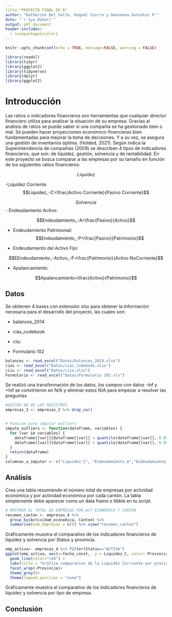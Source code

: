 ```yaml
---
title:"PROYECTO FINAL DE R"
author: "Katherine Del Valle, Raquel Sierra y Geovanna Gonzalez P."
date: "`r Sys.Date()`"
output: pdf_document
header-includes:
  - \usepackage{xcolor}
---
```


```r
knitr::opts_chunk$set(echo = TRUE, message=FALSE, warning = FALSE)

library(readxl)
library(tidyr)
library(ggplot2)
library(tidyverse)
library(dplyr)
library(ggplot2)

```
# Introducción

Las ratios o indicadores financieros son herramientas que cualquier director financiero utiliza para analizar la situación de su empresa. Gracias al análisis de ratios se puede saber si una compañía se ha gestionado bien o mal. Se pueden hacer proyecciones económico-financieras bien fundamentadas para mejorar la toma de decisiones. Y a su vez, se asegura una gestión de inventarios óptima. (Holded, 2021).
Según indica la Superintendencia de compañías (2009) se describen 4 tipos de indicadores financieros, que son: de liquidez, gestión, solvencia y de rentabilidad. En este proyecto se busca comparar a las empresas por su tamaño en función de los siguientes ratios financieros:

$$Liquidez $$

-Liquidez Corriente
$$Liquidez_-C=\frac{Activo  Corriente}{Pasivo Corriente}$$

$$Solvencia$$
- Endeudamiento Activo:

$$Endeudamiento_-A=\frac{Pasivo}{Activo}$$

- Endeudamiento Patrimonial:
$$Endeudamiento_-P=\frac{Pasivo}{Patrimonio}$$

- Endeudamiento del Activo Fijo:

$$EEndeudamiento_-Activo_-F=\frac{Patrimonio}{Activo NoCorriente}$$

- Apalancamiento:

$$Apalancamiento=\frac{Activo}{Patrimonio}$$




## Datos

Se obtienen 4 bases con extensión xlsx para obtener la información necesaria para el desarrollo del proyecto, las cuales son:

- balances_2014

- cias_codebook

- ciiu

- Formulario 102


```r
balances <- read_excel("Datos/balances_2014.xlsx")
cias <- read_excel("Datos/cias_codebook.xlsx")
ciiu <- read_excel("Datos/ciiu.xlsx")
Formulario <- read_excel("Datos/Formulario 102.xls")
```



Se realizó una transformación de los datos, los campos con datos -Inf y +Inf se convirtieron en N/A y eliminar estos N/A para empezar a resolver las preguntas.


```r
#QUITAR NA DE LOS REGISTROS
empresas_3 <- empresas_2 %>% drop_na()


# Función para imputar outliers
impute_outliers <- function(dataframe, variables) {
  for (var in variables) {
    dataframe[[var]][dataframe[[var]] < quantile(dataframe[[var]], 0.05, na.rm = TRUE)] <- mean(dataframe[[var]], na.rm = TRUE)
    dataframe[[var]][dataframe[[var]] > quantile(dataframe[[var]], 0.95, na.rm = TRUE)] <- median(dataframe[[var]], na.rm = TRUE)
  }
  return(dataframe)
}
columnas_a_imputar <- c("Liquidez_C", "Endeudamiento_A","Endeudamiento_P", "Endeudamiento_Activo_F", "Apalancamiento")
```



## Análisis

Crea una tabla resumiendo el número total de empresas por actividad económica y por actividad económica por cada cantón. La tabla simplemente debe aparecer como un data frame o tibble en tu script.

```r
# MOSTRAR EL TOTAL DE EMPRESAS POR ACT ECONÓMICA Y CANTÓN
resumen_canton <- empresas_4 %>%
  group_by(Actividad_economica, Canton) %>%
  summarise(num_Empresas = n()) %>% view("resumen_canton")
```

Gráficamente muestra el comparativo de los indicadores financieros de liquidez y solvencia por Status y provincia.
```r
emp_activa<- empresas_4 %>% filter(Status=="ACTIVA")
ggplot(emp_activa, aes(x=fecha_const,  y = Liquidez_C, color= Provincia)) +
  geom_line(color="red") +
  labs(title = "Gráfica comparativo de la Liquidez Corriente por provincia")+
  facet_wrap(~Provincia)+
  theme_grey()+
  theme(legend.position = "none")
```

Gráficamente muestra el comparativo de los indicadores financieros de liquidez y solvencia por tipo de empresa.



## Conclusión




























